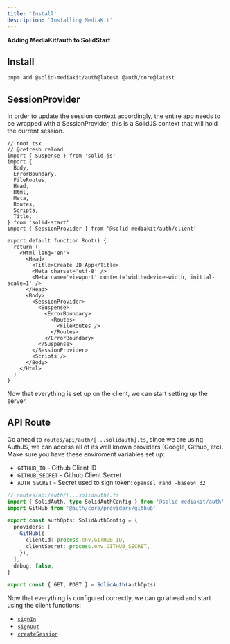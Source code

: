 ```yaml
---
title: 'Install'
description: 'Installing MediaKit'
---
```


**Adding MediaKit/auth to SolidStart**

## Install

```sh
pnpm add @solid-mediakit/auth@latest @auth/core@latest
```

## SessionProvider

In order to update the session context accordingly, the entire app needs to be wrapped with a SessionProvider, this is a SolidJS context that will hold the current session.

```tsx
// root.tsx
// @refresh reload
import { Suspense } from 'solid-js'
import {
  Body,
  ErrorBoundary,
  FileRoutes,
  Head,
  Html,
  Meta,
  Routes,
  Scripts,
  Title,
} from 'solid-start'
import { SessionProvider } from '@solid-mediakit/auth/client'

export default function Root() {
  return (
    <Html lang='en'>
      <Head>
        <Title>Create JD App</Title>
        <Meta charset='utf-8' />
        <Meta name='viewport' content='width=device-width, initial-scale=1' />
      </Head>
      <Body>
        <SessionProvider>
          <Suspense>
            <ErrorBoundary>
              <Routes>
                <FileRoutes />
              </Routes>
            </ErrorBoundary>
          </Suspense>
        </SessionProvider>
        <Scripts />
      </Body>
    </Html>
  )
}
```

Now that everything is set up on the client, we can start setting up the server.

## API Route

Go ahead to `routes/api/auth/[...solidauth].ts`, since we are using AuthJS, we can access all of its well known providers (Google, Github, etc). Make sure you have these enviroment variables set up:

- `GITHUB_ID` - Github Client ID
- `GITHUB_SECRET` - Github Client Secret
- `AUTH_SECRET` - Secret used to sign token: `openssl rand -base64 32`

```ts
// routes/api/auth/[...solidauth].ts
import { SolidAuth, type SolidAuthConfig } from '@solid-mediakit/auth'
import GitHub from '@auth/core/providers/github'

export const authOpts: SolidAuthConfig = {
  providers: [
    GitHub({
      clientId: process.env.GITHUB_ID,
      clientSecret: process.env.GITHUB_SECRET,
    }),
  ],
  debug: false,
}

export const { GET, POST } = SolidAuth(authOpts)
```

Now that everything is configured correctly, we can go ahead and start using the client functions:

- [`signIn`](/auth/signin)
- [`signOut`](/auth/signout)
- [`createSession`](/auth/createsession)
